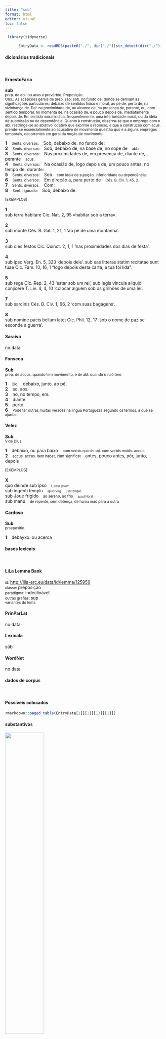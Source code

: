 ```yaml
---
title: "sub"
format: html
editor: visual
toc: false
---
```



```r
 library(tidyverse) 

      EntryData <- readRDS(paste0("./", dir("./")[str_detect(dir("./"), "_xx115-117-98xx_.rds")]))

```


#### dicionários tradicionais

&emsp;




::: panel-tabset

#### ErnestoFaria

<b>sub</b> <br> <small>prep. de abl. ou acus e prevérbio. Preposição.</small> <br> <small>Obs.: As acepções gerais da prep. são: sob, no fundo de: donde se derivam as significações particulares: debaixo de sentidos físico e moral, ao pé de, perto de, na vizinhança de. Daí: na proximidade de, ao alcance de, na presença de, perante, ou, com sentido temporal: no momenta de, na ocasião de, e pouco depois de, imediatamente depois de. Em sentido moral indica, frequentemente, uma inferioridade moral, ou da ideia de submissão ou de dependência. Quanto à construção, observa-se que o emprego com o abl. restringe-se ao ablativo locativo que exprime o repouso; e que a construção com acus. prende-se essencialmente ao acusátivo de movimento questão quo e a alguns empregos temporais, decorrentes em geral da noção de movimento.</small>   <p> <b>1</b> &ensp; <small>Sents. diversos:</small> &ensp; Sob, debaixo de, no fundo de: &ensp; <small></small> <br> <b>2</b> &ensp; <small>Sents. diversos:</small> &ensp; Sob, debaixo de, na base de, no sope de &ensp; <small>abl.:</small> <br> <b>3</b> &ensp; <small>Sents. diversos:</small> &ensp; Nas proximidades de, em presença de, diante de, perante &ensp; <small>acus:</small> <br> <b>4</b> &ensp; <small>Sents. diversos:</small> &ensp; Na ocasião de, logo depois de, um pouco antes, no tempo de, durante: &ensp; <small></small> <br> <b>5</b> &ensp; <small>Sents. diversos:</small> &ensp; Sob &ensp; <small>com ideia de sujeição, inferioridade ou dependência:</small> <br> <b>6</b> &ensp; <small>Sents. diversos:</small> &ensp; Em direção a, para perto de &ensp; <small>Cés. B. Civ. 1, 45, 2.</small> <br> <b>7</b> &ensp; <small>Sents. diversos:</small> &ensp; Com: &ensp; <small></small> <br> <b>8</b> &ensp; <small>Sent. figurado:</small> &ensp; Sob, debaixo de: &ensp; <small></small> </p>   <p><small>[EXEMPLOS]</small><br> <br><b>1</b><br>sub terra habitare Cic. Nat. 2, 95 «habitar sob a terra». <br> <br><b>2</b><br>sub monte Cés. B. Gal. 1, 21, 1 ‘ao pé de uma montanha’. <br> <br><b>3</b><br>sub dies festos Cíc. Quinct. 2, 1, 1 ‘nas proximidades dos dias de festa’. <br> <br><b>4</b><br>sub ipso Verg. En. 5, 323 ‘depois dele’. sub eas litteras statim recitatae sunt tuae Cic. Fam. 10, 16, 1 “logo depois desta carta, a tua foi lida”. <br> <br><b>5</b><br>sub rege Cíc. Rep. 2, 43 ‘estar sob um rei’; sub legis vincula aliquid conjicere T. Lív. 4, 4, 10 ‘colocar alguém sob os grilhões de uma lei’. <br> <br><b>7</b><br>sub sarcinis Cés. B. Civ. 1, 66, 2 ‘com suas bagagens’. <br> <br><b>8</b><br>sub nomine pacis bellum latet Cíc. Phil. 12, 17 ‘sob o nome de paz se esconde a guerra’. </p>




#### Saraiva

no data




#### Fonseca

<b>Sub</b> <br> <small>prep. de accus. quando tem movimento, e de abl. quando o naõ tem.</small>   <p> <b>1</b> &ensp; <small>Cic.</small> &ensp; debaixo, junto, ao pé. <br> <b>2</b> &ensp; ao, aos. <br> <b>3</b> &ensp; no, no tempo, em. <br> <b>4</b> &ensp; diante. <br> <b>5</b> &ensp; perto. <br> <b>6</b> &ensp; <small>Póde ter outras muitas versões na lingua Portugueza segundo os termos, a que se ajuntar.</small> </p>




#### Velez

<b>Sub</b> <br> <small>Vide Dius.</small>   <p> <b>1</b> &ensp; debaixo, ou para baixo &ensp; <small>cum verbis quietis abl. cum verbis motûs. accus.</small> <br> <b>2</b> &ensp; <small>accus. accus. item habet, cùm significat</small> &ensp; antes, pouco antes, pôr, junto, depois </p>   <p><small>[EXEMPLOS]</small><br> <br><b>X</b><br>quo deinde sub ipso &ensp; <small><small>i, post ipsum</small></small> <br> sub ingenti templo &ensp; <small><small>apud Virg</small></small> &ensp; <small><small>i, in templo</small></small> <br> sub Joue frigido &ensp; <small>ao sereno, ao frio</small> &ensp; <small><small>apud Horat</small></small> <br> sub manu &ensp; <small>de repente, sem detença, de huma maõ para a outra</small> </p>




#### Cardoso

<b>Sub</b> <br> <small>praepositio.</small>   <p> <b>1</b> &ensp; debayxo. ou acerca </p>


:::



#### bases lexicais

&emsp;






::: panel-tabset

#### LiLa Lemma Bank

<small> id: </small> <a href=' http://lila-erc.eu/data/id/lemma/125956 ' target="_blank"> http://lila-erc.eu/data/id/lemma/125956 </a> <br>
<small> classe: </small> preposição    <br>
<small> paradigma: </small> indeclinável <br>
<small> outras grafias: </small> sup <br>
<small> variantes do lema: </small>  <br>





#### PrinParLat

no data




#### Lexicala

sŭb




#### WordNet

no data


:::



#### dados de corpus

&emsp;




::: panel-tabset

#### Possíveis colocados

```r

rmarkdown::paged_table(EntryData[1][[1]][13][[1]])

```


#### substantivos

![](./Media/wordcloud__xx115-117-98xx__BY_collocate_scoreSUBST.webp){width=50% fig-alt='This chart plots collocate by scoreSUBST, for the headword sub here are all the values plotted: collocate: iugum; scoreSUBST: 3. collocate: umbra; scoreSUBST: 2. collocate: alius; scoreSUBST: 0'}




#### adjetivos

![](./Media/wordcloud__xx115-117-98xx__BY_collocate_scoreADJ.webp){width=50% fig-alt='This chart plots collocate by scoreADJ, for the headword sub here are all the values plotted: collocate: iugum; scoreADJ: 0. collocate: umbra; scoreADJ: 0. collocate: alius; scoreADJ: 0'}




#### verbos

![](./Media/wordcloud__xx115-117-98xx__BY_collocate_scoreVERBO.webp){width=50% fig-alt='This chart plots collocate by scoreVERBO, for the headword sub here are all the values plotted: collocate: iugum; scoreVERBO: 0. collocate: umbra; scoreVERBO: 0. collocate: alius; scoreVERBO: 0'}




#### advérbios

![](./Media/wordcloud__xx115-117-98xx__BY_collocate_scoreADV.webp){width=50% fig-alt='This chart plots collocate by scoreADV, for the headword sub here are all the values plotted: collocate: iugum; scoreADV: 0. collocate: umbra; scoreADV: 0. collocate: alius; scoreADV: 0'}




#### preposições e conjunções

![](./Media/wordcloud__xx115-117-98xx__BY_collocate_scoreFUNC.webp){width=50% fig-alt='This chart plots collocate by scoreFUNC, for the headword sub here are all the values plotted: collocate: iugum; scoreFUNC: 0. collocate: umbra; scoreFUNC: 0. collocate: alius; scoreFUNC: 0'}


:::



::: panel-tabset

#### ExemplosTraduzidos

<p> quousque <b>sub</b> alio moueris <br> <small> Sen.Ep.33.7 <br> Até quando te moverás sob outro? <small> [JDD] </small> </small> </p>
; <p> pastor niuoso <b>sub</b> Cithaeronis iugo <br> <small> Sen.Oed.808 <br> Um pastor ao pé do nevado cume do Citerão. <small> [JDD] </small> </small> </p>
; <p> et cum seminatum fuerit ascendit et fit maius omnibus holeribus et facit ramos magnos ita ut possint <b>sub</b> umbra eius aves caeli habitare <br> <small> Vulg.Marc.4.32 <br> e depois que tiver sido semeada, cresce e se torna maior que todas as hortaliças e produz grandes ramos de tal modo que as aves do ceu podem morar sob sua sombra. <small> [JDD] </small> </small> </p>





#### Frequência por autor

![](./Media/barchart__xx115-117-98xx__lemma_BY_author_Frequencies.webp){width=50% fig-alt='This charts plots the frequency of lemma by author_Frequencies. The Ovidius subcorpus registers the highest normalized frequency, with the value of 24.02 and an absolute frequency of 14. The Tacitus subcorpus follows, with a normalized frequency of 10.3 and an absolute frequency of 3. the subcorpus with the least normalized frequency is Suetonius with the normalized value of 0 and an absolute freqeuncy of 0. here are all the values: subcorpus: Caesar ; normalized frequency: 17 ; absolute frequency: 6.42042450336128. subcorpus: Cicero ; normalized frequency: 5 ; absolute frequency: 0.311479903316638. subcorpus: Horatius ; normalized frequency: 17 ; absolute frequency: 15.0963502353255. subcorpus: Ovidius ; normalized frequency: 14 ; absolute frequency: 24.0219629375429. subcorpus: Phaedrus ; normalized frequency: 1 ; absolute frequency: 1.5181417944436. subcorpus: Sallustius ; normalized frequency: 1 ; absolute frequency: 0.927557740469344. subcorpus: Seneca ; normalized frequency: 27 ; absolute frequency: 5.03909968085702. subcorpus: Suetonius ; normalized frequency: 0 ; absolute frequency: 0. subcorpus: Tacitus ; normalized frequency: 3 ; absolute frequency: 10.2986611740474. subcorpus: Vergilius ; normalized frequency: 11 ; absolute frequency: 21.2355212355212. subcorpus: Hieronymus ; normalized frequency: 5 ; absolute frequency: 11.2334306897326'}




#### Frequência por gênero

![](./Media/barchart__xx115-117-98xx__lemma_BY_genre_Frequencies.webp){width=50% fig-alt='This charts plots the frequency of lemma by genre_Frequencies. The Poesia.épica subcorpus registers the highest normalized frequency, with the value of 21.24 and an absolute frequency of 11. The Poesia.lírica subcorpus follows, with a normalized frequency of 15.98 and an absolute frequency of 19. the subcorpus with the least normalized frequency is Prosa.oratória with the normalized value of 0.19 and an absolute freqeuncy of 2. here are all the values: subcorpus: Prosa.histórica ; normalized frequency: 21 ; absolute frequency: 5.11210107354123. subcorpus: Prosa.filosófica ; normalized frequency: 17 ; absolute frequency: 2.80061283998616. subcorpus: Prosa.oratória ; normalized frequency: 2 ; absolute frequency: 0.192025193705414. subcorpus: Prosa.epistolográfica ; normalized frequency: 3 ; absolute frequency: 0.794933623042476. subcorpus: Poesia.lírica ; normalized frequency: 19 ; absolute frequency: 15.9838479010684. subcorpus: Poesia.didática ; normalized frequency: 13 ; absolute frequency: 11.0272287725846. subcorpus: Poesia.trágica ; normalized frequency: 10 ; absolute frequency: 8.68658790826963. subcorpus: Poesia.épica ; normalized frequency: 11 ; absolute frequency: 21.2355212355212. subcorpus: Prosa.ficcional ; normalized frequency: 5 ; absolute frequency: 11.2334306897326'}




#### Frequência por século

![](./Media/barchart__xx115-117-98xx__lemma_BY_period_Frequencies.webp){width=50% fig-alt='This charts plots the frequency of lemma by period_Frequencies. The IV.d.C. subcorpus registers the highest normalized frequency, with the value of 11.23 and an absolute frequency of 5. The II.d.C. subcorpus follows, with a normalized frequency of 7.85 and an absolute frequency of 3. the subcorpus with the least normalized frequency is I.a.C. with the normalized value of 2.47 and an absolute freqeuncy of 53. here are all the values: subcorpus: I.a.C. ; normalized frequency: 53 ; absolute frequency: 2.46683732836863. subcorpus: I.d.C. ; normalized frequency: 40 ; absolute frequency: 6.11901483861098. subcorpus: II.d.C. ; normalized frequency: 3 ; absolute frequency: 7.85340314136126. subcorpus: IV.d.C. ; normalized frequency: 5 ; absolute frequency: 11.2334306897326'}


:::

